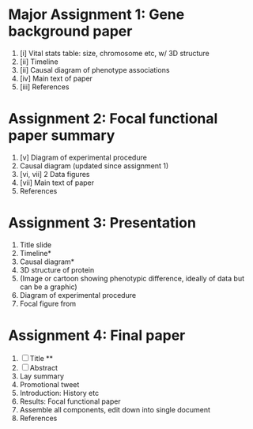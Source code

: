 # Major Assignment 1: Gene background paper

1. [i] Vital stats table: size, chromosome etc, w/ 3D structure
1. [ii] Timeline
1. [ii] Causal diagram of phenotype associations
1. [iv] Main text of paper
1. [iii] References


# Assignment 2: Focal functional paper summary

1. [v] Diagram of experimental procedure
1. Causal diagram (updated since assignment 1)
1. [vi, vii] 2 Data figures
1. [vii] Main text of paper
1. References

# Assignment 3: Presentation

1. Title slide
1. Timeline*
1. Causal diagram*
1. 3D structure of protein
1. (Image or cartoon showing phenotypic difference, ideally of data but can be a graphic)
1. Diagram of experimental procedure
1. Focal figure from 

# Assignment 4: Final paper

1. [ ] Title **
1. [ ] Abstract
1. Lay summary
1. Promotional tweet
1. Introduction: History etc
1. Results: Focal functional paper
1. Assemble all components, edit down into single document
1. References

